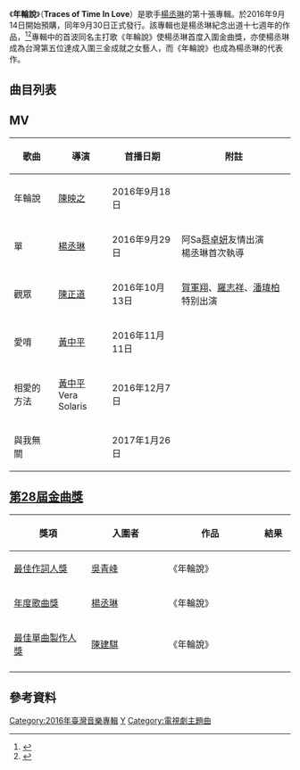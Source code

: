 {{refimprove|time=2016-11-03T18:35:57+00:00}}
{{Infobox album
| name       = 年輪說<br />Traces of Time In Love
| type       = [[專輯|專輯]]
| artist     = [[楊丞琳|楊丞琳]]
| cover      = 年輪說正式版.jpg
<!-- 未知參數 | background = orange -->
| released   = 2016年9月30日
| recorded   = 
| genre      = [[華语流行音樂|華语流行音樂]]
| length     = 
| label      = [[百代唱片_(台灣)|百代唱片]]
| producer   = 
| reviews    = 
| prev_title = [[雙丞戲|雙丞戲]]
| prev_year  = 2014
| next_title = [[刪·拾_以後|刪·拾 以後]]
| next_year  = 2019
}}
《'''年輪說'''》（'''Traces of Time In Love'''）是歌手[[楊丞琳|楊丞琳]]的第十張專輯。於2016年9月14日開始預購，同年9月30日正式發行。該專輯也是楊丞琳紀念出道十七週年的作品，<ref>{{cite web|url=https://video.udn.com/news/562294|author=袁世珮|title=楊丞琳年輪說 眾星這麼說|website=聯合網|accessdate=2019-08-05|archive-date=2019-08-05|archive-url=https://web.archive.org/web/20190805120349/https://video.udn.com/news/562294|dead-url=no}}</ref><ref>{{cite web|url=https://www.chinatimes.com/realtimenews/20160908006728-260404?chdtv|title=楊丞琳新專輯《年輪說》，獻給愛情裡死過又活回來的人|website=中時電子報|accessdate=2019-08-05|archive-date=2020-02-20|archive-url=https://web.archive.org/web/20200220070527/https://www.chinatimes.com/realtimenews/20160908006728-260404?chdtv|dead-url=no}}</ref>專輯中的首波同名主打歌《年輪說》使楊丞琳首度入圍金曲獎，亦使楊丞琳成為台灣第五位達成入圍三金成就之女藝人，而《年輪說》也成為楊丞琳的代表作。

==曲目列表==
{{Tracklist
| total_length = 

| title1 = 年輪說
| note1 = 
| longnote1 ='''首波主打歌'''<br />電視劇《[[植劇場－荼蘼|植劇場－荼蘼]]》片頭曲
| music1 = [[鄭宇界|鄭宇界]]
| lyrics1 = [[吳青峰|吳青峰]]
| arranger1 = [[張晁毓|張晁毓]]
| producer1 = [[陳建騏|陳建騏]]
| length1 = 4:26

| title2 = 單
| note2 = 
| longnote2 ='''第二波主打歌'''<br />電視劇《[[植劇場－荼蘼|植劇場－荼蘼]]》插曲<br />[[東森電視|東森電視]]《[[結婚契約|結婚契約]]》片尾曲
| music2 = [[余荃斌|余荃斌]]
| lyrics2 = [[小寒_(填詞人)|小寒]]
| arranger2 = [[鄧志明|Martin Tang]]
| producer2 = [[柯貴民|柯貴民]]
| length2 = 4:04

| title3 = 與我無關
| note3 = 
| longnote3 = '''第六波主打歌'''
| music3 = [[佳旺|佳旺]]
| lyrics3 = [[饒慧冰|饒慧冰]]
| arranger3 = [[游政豪|游政豪]]
| producer3 = 陳建騏
| length3 = 4:38

| title4 = 我們
| note4 = 
| longnote4 = 
| music4 = [[張簡君偉|張簡君偉]]
| lyrics4 =[[藍小邪|藍小邪]]
| arranger4 = [[李榮浩|李榮浩]]
| producer4 = 李榮浩
| length4 = 4:36


| title5= 相愛的方法
| note5 = 
| longnote5 = '''第五波主打歌'''<br />電視劇《[[植劇場－荼蘼|植劇場－荼蘼]]》片尾曲
| music5 = [[彭學斌|彭學斌]]
| lyrics5 = [[姚謙|姚謙]]
| arranger5 = Martin Tang
| producer5 = 柯貴民
| length5 = 4:21

| title6 = 現代之形象
| note6 = 
| longnote6 = 
| music6 = [[都智文|都智文]]
| lyrics6 = [[吳青峰|吳青峰]]
| arranger6 = 毛琮文
| producer6 = 小安
| length6= 3:42


| title7 = 觀眾
| note7 = 
| longnote7 = '''第三波主打歌'''
| music7 = 李榮浩
| lyrics7 = 李榮浩
| arranger7 = 李榮浩
| producer7 = 李榮浩
| length7 = 5:10

| title8 = 愛唷
| note8 = 
| longnote8 = '''第四波主打歌'''
| music8 = [[羅憶詩|羅憶詩]]
| lyrics8 =[[吳以健|吳以健]]
| arranger8 = 張晁毓
| producer8 = 陳建騏
| length8 = 4:20

| title9 = 點一盞無聊的小夜燈
| note9 = 
| longnote9 =
| music9 =[[伍家輝|伍家輝]]
| lyrics9 = [[徐若瑄|徐若瑄]]
| arranger9 = [[陳君豪|陳君豪]]
| producer9 = 陳建騏
| length9 = 5:03

| title10 = 想睡的戀人噢
| note10 = 
| longnote10 =
| music10 = 陳建騏
| lyrics10 = [[李格弟|李格弟]]
| arranger10 = 陳建騏
| producer10 = 陳建騏
| length10 = 4:50
}}

==MV==
{| class="wikitable"
!歌曲!!導演!!首播日期!!附註
|-
|年輪說||[[陳映之|陳映之]]||2016年9月18日||
|-
|單||[[楊丞琳|楊丞琳]]||2016年9月29日||阿Sa[[蔡卓妍|蔡卓妍]]友情出演<br />楊丞琳首次執導
|-
|觀眾||[[陳正道|陳正道]]||2016年10月13日|| [[賀軍翔|賀軍翔]]、[[羅志祥|羅志祥]]、[[潘瑋柏|潘瑋柏]]特别出演
|-
|愛唷||[[黃中平|黃中平]]||2016年11月11日||
|-
|相愛的方法||[[黃中平|黃中平]]<br />Vera Solaris||2016年12月7日||
|-
|與我無關||||2017年1月26日||
|}

==[[第28屆金曲獎|第28屆金曲獎]]==
{| class="wikitable"
!width="280"|獎項 !! width="280"|入圍者!! width="320"|作品 !! width="90"|結果 
|-
|[[最佳作詞人獎_(金曲獎)|最佳作詞人獎]]
|[[吳青峰|吳青峰]]
|《年輪說》
|{{nom}}
|-
| [[最佳年度歌曲獎_(金曲獎)|年度歌曲獎]]
|[[楊丞琳|楊丞琳]]
|《年輪說》
|{{nom}}
|-
| [[最佳單曲製作人獎_(金曲獎)|最佳單曲製作人獎]]
|[[陳建騏|陳建騏]]
|《年輪說》
|{{nom}}
|-
|}

==參考資料==
{{reflist|2}}

{{楊丞琳}}

[[Category:2016年臺灣音樂專輯|Category:2016年臺灣音樂專輯]]
[[Category:楊丞琳音樂專輯|Y]]
[[Category:電視劇主題曲|Category:電視劇主題曲]]